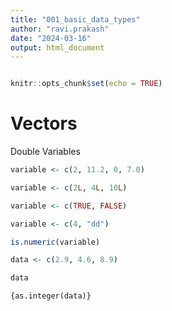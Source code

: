 ```yaml
---
title: "001_basic_data_types"
author: "ravi.prakash"
date: "2024-03-16"
output: html_document
---
```


```r
```

```r
knitr::opts_chunk$set(echo = TRUE)
```

# Vectors

Double Variables

```r
variable <- c(2, 11.2, 0, 7.0)
```

```r
variable <- c(2L, 4L, 10L)
```

```r
variable <- c(TRUE, FALSE)
```

```r
variable <- c(4, "dd")
```

```r
is.numeric(variable)
```

```r
data <- c(2.9, 4.6, 8.9)
```

```r
data
```

`{as.integer(data)}`
